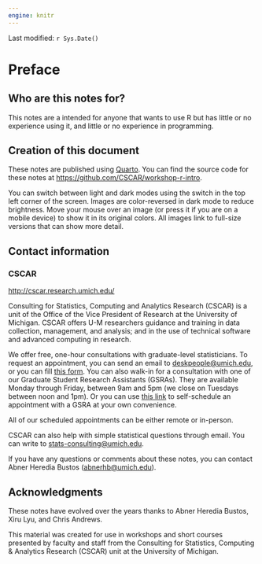 ```yaml
---
engine: knitr
---
```


Last modified: `r Sys.Date()`

# Preface {.unnumbered}

## Who are this notes for? {.unnumbered}

This notes are a intended for anyone that wants to use R but has little or no 
experience using it, and little or no experience in programming.

## Creation of this document {.unnumbered}

These notes are published using [Quarto](https://quarto.org). You can find the source code for these notes at <https://github.com/CSCAR/workshop-r-intro>.

You can switch between light and dark modes using the switch in the top left 
corner of the screen. Images are color-reversed in dark mode to reduce 
brightness. Move your mouse over an image (or press it if you are on a
mobile device) to show it in its original colors. All images link to full-size versions that can show more detail.

## Contact information {.unnumbered}

### CSCAR {.unnumbered}

<http://cscar.research.umich.edu/>

Consulting for Statistics, Computing and Analytics Research (CSCAR) is a unit of
the Office of the Vice President of Research at the University of Michigan.
CSCAR offers U-M researchers guidance and training in data collection, 
management, and analysis; and in the use of technical software and advanced 
computing in research.

We offer free, one-hour consultations with graduate-level statisticians. To 
request an appointment, you can send an email to
<deskpeople@umich.edu>, or you can fill [this form](https://docs.google.com/forms/d/e/1FAIpQLSei-twcjFkoobUrVwSQTmSxdKKEc1Ub8w5LHmeIZUmTV1wmIg/viewform?pli=1). You can also walk-in for a consultation with one of our Graduate Student Research Assistants (GSRAs). They are available Monday through Friday, between 9am and 5pm (we close on Tuesdays between noon and 1pm). Or you can use [this link](https://calendar.google.com/calendar/u/0/selfsched?sstoken=UUMyTFpCR1RXbmhYfGRlZmF1bHR8ZWNjNGJlMWZlYTA4ZWE5NzYzNmNkNzgyZjUyZDYxNDg) to 
self-schedule an appointment with a GSRA at your own convenience.

All of our scheduled appointments can be either remote or in-person.

CSCAR can also help with simple statistical questions through email. You can
write to <stats-consulting@umich.edu>.

If you have any questions or comments about these notes, you can contact Abner Heredia Bustos (<abnerhb@umich.edu>).


## Acknowledgments {.unnumbered}

These notes have evolved over the years thanks to Abner Heredia Bustos, Xiru Lyu,
and Chris Andrews.

This material was created for use in workshops and short courses presented by
faculty and staff from the Consulting for Statistics, Computing & Analytics
Research (CSCAR) unit at the University of Michigan.
